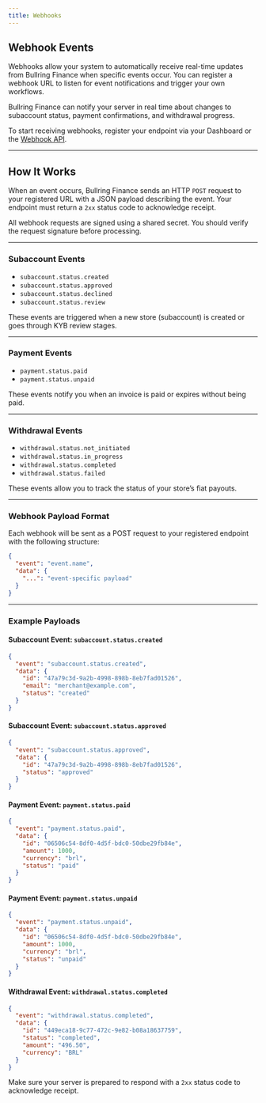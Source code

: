 ```yaml
---
title: Webhooks
---
```


## Webhook Events

Webhooks allow your system to automatically receive real-time updates from Bullring Finance when specific events occur. You can register a webhook URL to listen for event notifications and trigger your own workflows.

Bullring Finance can notify your server in real time about changes to subaccount status, payment confirmations, and withdrawal progress.

To start receiving webhooks, register your endpoint via your Dashboard or the [Webhook API](/api-reference/webhook/add-webhook).

---
## How It Works

When an event occurs, Bullring Finance sends an HTTP `POST` request to your registered URL with a JSON payload describing the event. Your endpoint must return a `2xx` status code to acknowledge receipt.

All webhook requests are signed using a shared secret. You should verify the request signature before processing.

---

### Subaccount Events

- `subaccount.status.created`
- `subaccount.status.approved`
- `subaccount.status.declined`
- `subaccount.status.review`

These events are triggered when a new store (subaccount) is created or goes through KYB review stages.

---

### Payment Events

- `payment.status.paid`
- `payment.status.unpaid`

These events notify you when an invoice is paid or expires without being paid.

---

### Withdrawal Events

- `withdrawal.status.not_initiated`
- `withdrawal.status.in_progress`
- `withdrawal.status.completed`
- `withdrawal.status.failed`

These events allow you to track the status of your store’s fiat payouts.

---

### Webhook Payload Format

Each webhook will be sent as a POST request to your registered endpoint with the following structure:

```json
{
  "event": "event.name",
  "data": {
    "...": "event-specific payload"
  }
}
```

---

### Example Payloads

#### Subaccount Event: `subaccount.status.created`
```json
{
  "event": "subaccount.status.created",
  "data": {
    "id": "47a79c3d-9a2b-4998-898b-8eb7fad01526",
    "email": "merchant@example.com",
    "status": "created"
  }
}
```

#### Subaccount Event: `subaccount.status.approved`
```json
{
  "event": "subaccount.status.approved",
  "data": {
    "id": "47a79c3d-9a2b-4998-898b-8eb7fad01526",
    "status": "approved"
  }
}
```

#### Payment Event: `payment.status.paid`
```json
{
  "event": "payment.status.paid",
  "data": {
    "id": "06506c54-8df0-4d5f-bdc0-50dbe29fb84e",
    "amount": 1000,
    "currency": "brl",
    "status": "paid"
  }
}
```

#### Payment Event: `payment.status.unpaid`
```json
{
  "event": "payment.status.unpaid",
  "data": {
    "id": "06506c54-8df0-4d5f-bdc0-50dbe29fb84e",
    "amount": 1000,
    "currency": "brl",
    "status": "unpaid"
  }
}
```

#### Withdrawal Event: `withdrawal.status.completed`
```json
{
  "event": "withdrawal.status.completed",
  "data": {
    "id": "449eca18-9c77-472c-9e82-b08a18637759",
    "status": "completed",
    "amount": "496.50",
    "currency": "BRL"
  }
}
```

Make sure your server is prepared to respond with a `2xx` status code to acknowledge receipt.

